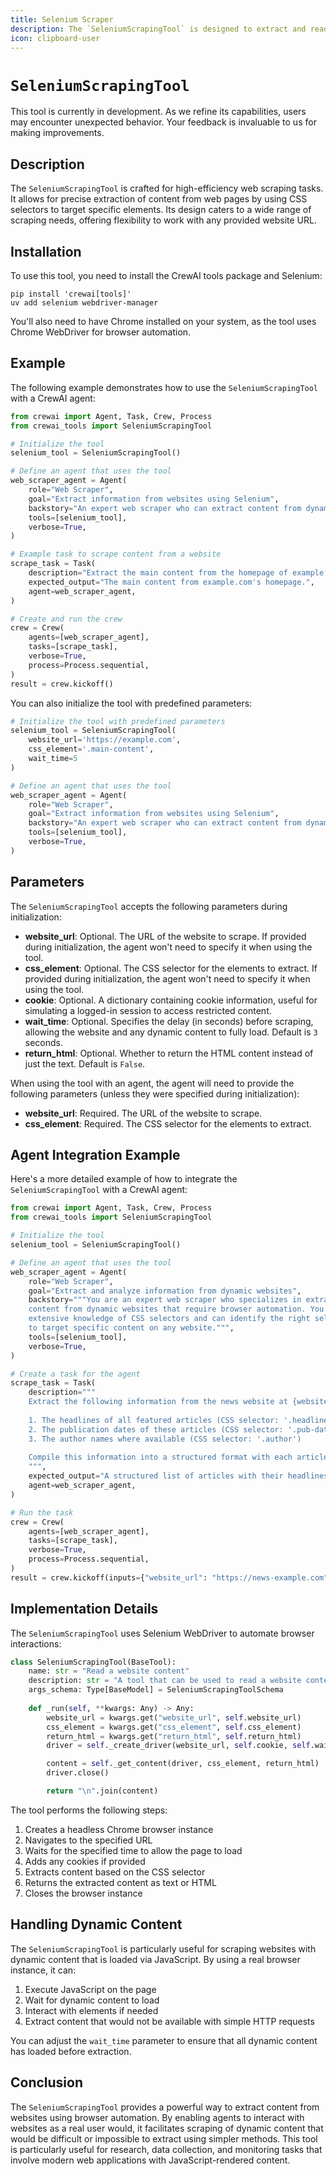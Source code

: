 ```yaml
---
title: Selenium Scraper
description: The `SeleniumScrapingTool` is designed to extract and read the content of a specified website using Selenium.
icon: clipboard-user
---
```


# `SeleniumScrapingTool`

<Note>
    This tool is currently in development. As we refine its capabilities, users may encounter unexpected behavior. 
    Your feedback is invaluable to us for making improvements.
</Note>

## Description

The `SeleniumScrapingTool` is crafted for high-efficiency web scraping tasks. 
It allows for precise extraction of content from web pages by using CSS selectors to target specific elements. 
Its design caters to a wide range of scraping needs, offering flexibility to work with any provided website URL.

## Installation

To use this tool, you need to install the CrewAI tools package and Selenium:

```shell
pip install 'crewai[tools]'
uv add selenium webdriver-manager
```

You'll also need to have Chrome installed on your system, as the tool uses Chrome WebDriver for browser automation.

## Example

The following example demonstrates how to use the `SeleniumScrapingTool` with a CrewAI agent:

```python Code
from crewai import Agent, Task, Crew, Process
from crewai_tools import SeleniumScrapingTool

# Initialize the tool
selenium_tool = SeleniumScrapingTool()

# Define an agent that uses the tool
web_scraper_agent = Agent(
    role="Web Scraper",
    goal="Extract information from websites using Selenium",
    backstory="An expert web scraper who can extract content from dynamic websites.",
    tools=[selenium_tool],
    verbose=True,
)

# Example task to scrape content from a website
scrape_task = Task(
    description="Extract the main content from the homepage of example.com. Use the CSS selector 'main' to target the main content area.",
    expected_output="The main content from example.com's homepage.",
    agent=web_scraper_agent,
)

# Create and run the crew
crew = Crew(
    agents=[web_scraper_agent],
    tasks=[scrape_task],
    verbose=True,
    process=Process.sequential,
)
result = crew.kickoff()
```

You can also initialize the tool with predefined parameters:

```python Code
# Initialize the tool with predefined parameters
selenium_tool = SeleniumScrapingTool(
    website_url='https://example.com',
    css_element='.main-content',
    wait_time=5
)

# Define an agent that uses the tool
web_scraper_agent = Agent(
    role="Web Scraper",
    goal="Extract information from websites using Selenium",
    backstory="An expert web scraper who can extract content from dynamic websites.",
    tools=[selenium_tool],
    verbose=True,
)
```

## Parameters

The `SeleniumScrapingTool` accepts the following parameters during initialization:

- **website_url**: Optional. The URL of the website to scrape. If provided during initialization, the agent won't need to specify it when using the tool.
- **css_element**: Optional. The CSS selector for the elements to extract. If provided during initialization, the agent won't need to specify it when using the tool.
- **cookie**: Optional. A dictionary containing cookie information, useful for simulating a logged-in session to access restricted content.
- **wait_time**: Optional. Specifies the delay (in seconds) before scraping, allowing the website and any dynamic content to fully load. Default is `3` seconds.
- **return_html**: Optional. Whether to return the HTML content instead of just the text. Default is `False`.

When using the tool with an agent, the agent will need to provide the following parameters (unless they were specified during initialization):

- **website_url**: Required. The URL of the website to scrape.
- **css_element**: Required. The CSS selector for the elements to extract.

## Agent Integration Example

Here's a more detailed example of how to integrate the `SeleniumScrapingTool` with a CrewAI agent:

```python Code
from crewai import Agent, Task, Crew, Process
from crewai_tools import SeleniumScrapingTool

# Initialize the tool
selenium_tool = SeleniumScrapingTool()

# Define an agent that uses the tool
web_scraper_agent = Agent(
    role="Web Scraper",
    goal="Extract and analyze information from dynamic websites",
    backstory="""You are an expert web scraper who specializes in extracting 
    content from dynamic websites that require browser automation. You have 
    extensive knowledge of CSS selectors and can identify the right selectors 
    to target specific content on any website.""",
    tools=[selenium_tool],
    verbose=True,
)

# Create a task for the agent
scrape_task = Task(
    description="""
    Extract the following information from the news website at {website_url}:
    
    1. The headlines of all featured articles (CSS selector: '.headline')
    2. The publication dates of these articles (CSS selector: '.pub-date')
    3. The author names where available (CSS selector: '.author')
    
    Compile this information into a structured format with each article's details grouped together.
    """,
    expected_output="A structured list of articles with their headlines, publication dates, and authors.",
    agent=web_scraper_agent,
)

# Run the task
crew = Crew(
    agents=[web_scraper_agent],
    tasks=[scrape_task],
    verbose=True,
    process=Process.sequential,
)
result = crew.kickoff(inputs={"website_url": "https://news-example.com"})
```

## Implementation Details

The `SeleniumScrapingTool` uses Selenium WebDriver to automate browser interactions:

```python Code
class SeleniumScrapingTool(BaseTool):
    name: str = "Read a website content"
    description: str = "A tool that can be used to read a website content."
    args_schema: Type[BaseModel] = SeleniumScrapingToolSchema
    
    def _run(self, **kwargs: Any) -> Any:
        website_url = kwargs.get("website_url", self.website_url)
        css_element = kwargs.get("css_element", self.css_element)
        return_html = kwargs.get("return_html", self.return_html)
        driver = self._create_driver(website_url, self.cookie, self.wait_time)

        content = self._get_content(driver, css_element, return_html)
        driver.close()

        return "\n".join(content)
```

The tool performs the following steps:
1. Creates a headless Chrome browser instance
2. Navigates to the specified URL
3. Waits for the specified time to allow the page to load
4. Adds any cookies if provided
5. Extracts content based on the CSS selector
6. Returns the extracted content as text or HTML
7. Closes the browser instance

## Handling Dynamic Content

The `SeleniumScrapingTool` is particularly useful for scraping websites with dynamic content that is loaded via JavaScript. By using a real browser instance, it can:

1. Execute JavaScript on the page
2. Wait for dynamic content to load
3. Interact with elements if needed
4. Extract content that would not be available with simple HTTP requests

You can adjust the `wait_time` parameter to ensure that all dynamic content has loaded before extraction.

## Conclusion

The `SeleniumScrapingTool` provides a powerful way to extract content from websites using browser automation. By enabling agents to interact with websites as a real user would, it facilitates scraping of dynamic content that would be difficult or impossible to extract using simpler methods. This tool is particularly useful for research, data collection, and monitoring tasks that involve modern web applications with JavaScript-rendered content.
